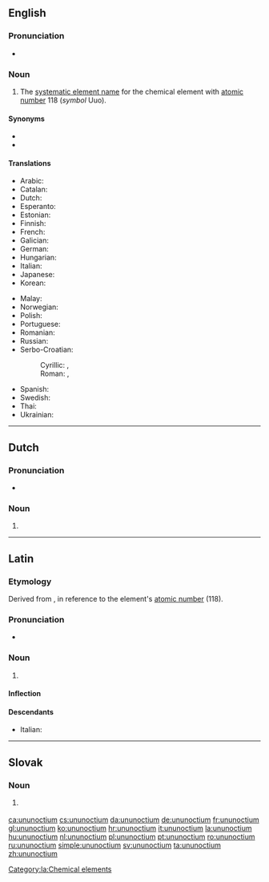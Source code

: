 {{also|Ununoctium}}
==English==
{{elements|Uuo|ununseptium|Uus|ununennium|Uue}}

===Pronunciation===
* {{audio|En-ununoctium.oga|Audio|lang=en}}

===Noun===
{{en-noun|-}}
{{wikipedia}}

# The [[systematic element name]] for the chemical element with [[atomic number]] 118 (''symbol'' Uuo).

====Synonyms====
* {{l|en|eka-radon}}
* {{l|en|oganesson}}

====Translations====
{{trans-top|chemical element}}
* Arabic: {{t|ar|أُنُون أُوكْتِيُوم|tr=ʾunun ʾuktiyum|m}}
* Catalan: {{t+|ca|ununocti|m}}
* Dutch: {{t+|nl|ununoctium|n}}
* Esperanto: {{t|eo|ununoktio}}
* Estonian: {{t|et|ununoktium}}
* Finnish: {{t|fi|ununoktium}}
* French: {{t+|fr|ununoctium|m}}
* Galician: {{t+|gl|ununoctio|m}}
* German: {{t+|de|Ununoctium|n}}
* Hungarian: {{t+|hu|ununoktium}}
* Italian: {{t+|it|ununoctio|m}}
* Japanese: {{t|ja|ウンウンオクチウム|tr=ununokuchiumu}}
* Korean: {{t|ko|우누녹튬|tr=ununoktyum}}
{{trans-mid}}
* Malay: {{t|ms|ununoktium}}
* Norwegian: {{t|no|ununoctium}}
* Polish: {{t+|pl|ununoctium|m}}
* Portuguese: {{t+|pt|ununóctio|m}}
* Romanian: {{t+|ro|ununoctiu|n}}
* Russian: {{t+|ru|унуно́ктий|m}}
* Serbo-Croatian:
*: Cyrillic: {{t|sh|унуноктиј|m}}, {{t|sh|унуноктијум|m}}
*: Roman: {{t|sh|ununoktij|m}}, {{t|sh|ununoktijum|m}}
* Spanish: {{t+|es|ununoctio|m}}
* Swedish: {{t+|sv|ununoctium}}
* Thai: {{t|th|อูนอูนออกเทียม|tr=ūnūnòktiam}}
* Ukrainian: {{t|uk|унуноктій|tr=ununóktij|m}}
{{trans-bottom}}

----

==Dutch==
{{wikipedia|lang=nl}}
{{elements|Uuo|ununseptium|Uus|ununennium|Uue|lang=nl}}

===Pronunciation===
* {{audio|Nl-ununoctium.ogg|Audio|lang=nl}}

===Noun===
{{nl-noun|n|-|-}}

# {{l|en|ununoctium}}

----

==Latin==

===Etymology===
Derived from {{suffix|lang=la|[[ūnus|ūn(us)]] (“''one''”) + ''[[ūnus|ūn(us)]]'' + ''[[octō|oct(ō)]]'' (“eight”)|ium|pos2=chemical element suffix}}, in reference to the element's [[atomic number]] (118).

===Pronunciation===
*{{a|Ecclesiastical}} {{IPA|lang=la|/u.nuˈnok.t͡si.um/}}

===Noun===
{{la-noun|ūnūnoctium||ūnūnoctiī|n|second}}
{{wikipedia|lang=la}}
#{{lb|la|New Latin}} {{l|en|ununoctium}}

====Inflection====
{{la-decl-2nd-N|ūnūnocti}}

====Descendants====
*Italian: {{l|it|ununoctio}}

[[Category:la:Chemical elements]]

----

==Slovak==
{{elements|Uuo|ununseptium|Uus|ununennium|Uue|lang=sk}}

===Noun===
{{sk-noun|g=n|gen=ununoctia|decl=mesto}}

# {{l|en|ununoctium}} {{gloss|element}}

[[ca:ununoctium]]
[[cs:ununoctium]]
[[da:ununoctium]]
[[de:ununoctium]]
[[fr:ununoctium]]
[[gl:ununoctium]]
[[ko:ununoctium]]
[[hr:ununoctium]]
[[it:ununoctium]]
[[la:ununoctium]]
[[hu:ununoctium]]
[[nl:ununoctium]]
[[pl:ununoctium]]
[[pt:ununoctium]]
[[ro:ununoctium]]
[[ru:ununoctium]]
[[simple:ununoctium]]
[[sv:ununoctium]]
[[ta:ununoctium]]
[[zh:ununoctium]]